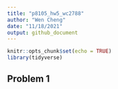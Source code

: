 ```yaml
---
title: "p8105_hw5_wc2788"
author: "Wen Cheng"
date: "11/18/2021"
output: github_document
---
```


```r
knitr::opts_chunk$set(echo = TRUE)
library(tidyverse)
```

## Problem 1
